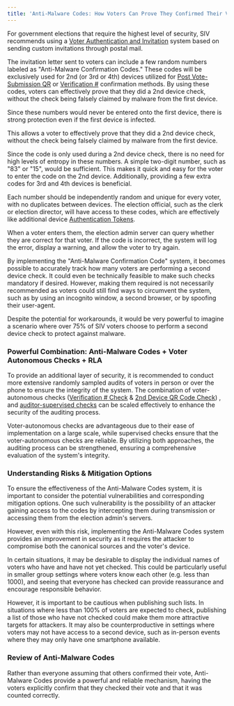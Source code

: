 ```yaml
---
title: 'Anti-Malware Codes: How Voters Can Prove They Confirmed Their Vote'
---
```


For government elections that require the highest level of security, SIV recommends using a [Voter Authentication and Invitation](/authentication) system based on sending custom invitations through postal mail.

The invitation letter sent to voters can include a few random numbers labeled as "Anti-Malware Confirmation Codes." These codes will be exclusively used for 2nd (or 3rd or 4th) devices utilized for [Post Vote-Submission QR](/verifiability/detecting-malware) or [Verification #](/verifiability/personal-vote) confirmation methods. By using these codes, voters can effectively prove that they did a 2nd device check, without the check being falsely claimed by malware from the first device.

Since these numbers would never be entered onto the first device, there is strong protection even if the first device is infected.

This allows a voter to effectively prove that they did a 2nd device check, without the check being falsely claimed by malware from the first device.

Since the code is only used during a 2nd device check, there is no need for high levels of entropy in these numbers. A simple two-digit number, such as "83" or "15", would be sufficient. This makes it quick and easy for the voter to enter the code on the 2nd device. Additionally, providing a few extra codes for 3rd and 4th devices is beneficial.

Each number should be independently random and unique for every voter, with no duplicates between devices. The election official, such as the clerk or election director, will have access to these codes, which are effectively like additional device [Authentication Tokens](/authentication).

When a voter enters them, the election admin server can query whether they are correct for that voter. If the code is incorrect, the system will log the error, display a warning, and allow the voter to try again.

By implementing the "Anti-Malware Confirmation Code" system, it becomes possible to accurately track how many voters are performing a second device check. It could even be technically feasible to make such checks mandatory if desired. However, making them required is not necessarily recommended as voters could still find ways to circumvent the system, such as by using an incognito window, a second browser, or by spoofing their user-agent.

Despite the potential for workarounds, it would be very powerful to imagine a scenario where over 75% of SIV voters choose to perform a second device check to protect against malware.

### Powerful Combination: Anti-Malware Codes + Voter Autonomous Checks + RLA

To provide an additional layer of security, it is recommended to conduct more extensive randomly sampled audits of voters in person or over the phone to ensure the integrity of the system. The combination of voter-autonomous checks ([Verification # Check](/verifiability/personal-vote) & [2nd Device QR Code Check](/verifiability/detecting-malware)) , and [auditor-supervised checks](/verifiability/rla) can be scaled effectively to enhance the security of the auditing process.

Voter-autonomous checks are advantageous due to their ease of implementation on a large scale, while supervised checks ensure that the voter-autonomous checks are reliable. By utilizing both approaches, the auditing process can be strengthened, ensuring a comprehensive evaluation of the system's integrity.

### Understanding Risks & Mitigation Options

To ensure the effectiveness of the Anti-Malware Codes system, it is important to consider the potential vulnerabilities and corresponding mitigation options. One such vulnerability is the possibility of an attacker gaining access to the codes by intercepting them during transmission or accessing them from the election admin's servers.

However, even with this risk, implementing the Anti-Malware Codes system provides an improvement in security as it requires the attacker to compromise both the canonical sources and the voter's device.

In certain situations, it may be desirable to display the individual names of voters who have and have not yet checked. This could be particularly useful in smaller group settings where voters know each other (e.g. less than 1000), and seeing that everyone has checked can provide reassurance and encourage responsible behavior.

However, it is important to be cautious when publishing such lists. In situations where less than 100% of voters are expected to check, publishing a list of those who have not checked could make them more attractive targets for attackers. It may also be counterproductive in settings where voters may not have access to a second device, such as in-person events where they may only have one smartphone available.

### Review of Anti-Malware Codes

Rather than everyone assuming that others confirmed their vote, Anti-Malware Codes provide a powerful and reliable mechanism, having the voters explicitly confirm that they checked their vote and that it was counted correctly.
